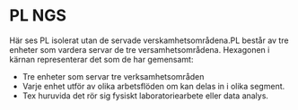 # PL NGS

Här ses PL isolerat utan de servade verskamhetsområdena.PL består av tre enheter som vardera servar de tre versamhetsområdena. Hexagonen i kärnan representerar det som de har gemensamt:

-   Tre enheter som servar tre verksamhetsområden
-   Varje enhet utför av olika arbetsflöden om kan delas in i olika segment.
-   Tex huruvida det rör sig fysiskt laboratoriearbete eller data analys.
